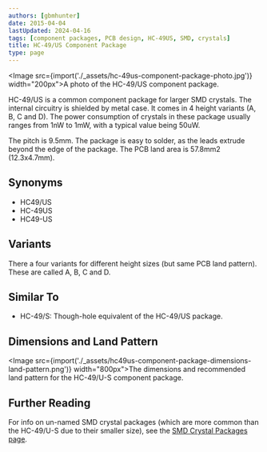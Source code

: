```yaml
---
authors: [gbmhunter]
date: 2015-04-04
lastUpdated: 2024-04-16
tags: [component packages, PCB design, HC-49US, SMD, crystals]
title: HC-49/US Component Package
type: page
---
```


<Image src={import('./_assets/hc-49us-component-package-photo.jpg')} width="200px">A photo of the HC-49/US component package.</Image>

HC-49/US is a common component package for larger SMD crystals. The internal circuitry is shielded by metal case. It comes in 4 height variants (A, B, C and D). The power consumption of crystals in these package usually ranges from 1nW to 1mW, with a typical value being 50uW.

The pitch is 9.5mm. The package is easy to solder, as the leads extrude beyond the edge of the package. The PCB land area is 57.8mm2 (12.3x4.7mm).

## Synonyms

* HC49/US
* HC-49US
* HC49-US

## Variants

There a four variants for different height sizes (but same PCB land pattern). These are called A, B, C and D.

## Similar To

* HC-49/S: Though-hole equivalent of the HC-49/US package.

## Dimensions and Land Pattern

<Image src={import('./_assets/hc49us-component-package-dimensions-land-pattern.png')} width="800px">The dimensions and recommended land pattern for the HC-49/U-S component package.</Image>

## Further Reading

For info on un-named SMD crystal packages (which are more common than the HC-49/U-S due to their smaller size), see the [SMD Crystal Packages page](/pcb-design/component-packages/crystal-packages/).
